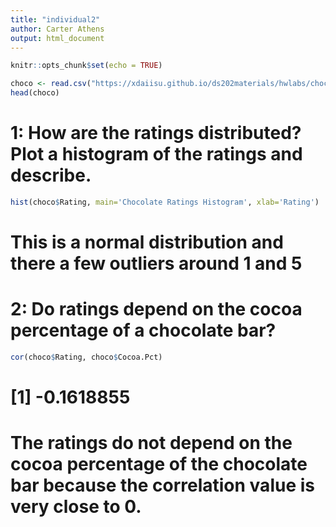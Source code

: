 ```yaml
---
title: "individual2"
author: Carter Athens
output: html_document
---
```


```r
knitr::opts_chunk$set(echo = TRUE)
```

```r
choco <- read.csv("https://xdaiisu.github.io/ds202materials/hwlabs/choco.csv")
head(choco)
```


# 1: How are the ratings distributed? Plot a histogram of the ratings and describe.
```r
hist(choco$Rating, main='Chocolate Ratings Histogram', xlab='Rating')
```

# This is a normal distribution and there a few outliers around 1 and 5

# 2: Do ratings depend on the cocoa percentage of a chocolate bar?
```r
cor(choco$Rating, choco$Cocoa.Pct)
```

# [1] -0.1618855
# The ratings do not depend on the cocoa percentage of the chocolate bar because the correlation value is very close to 0.